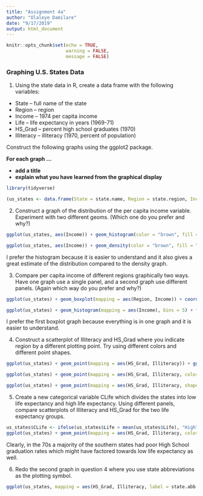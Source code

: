 ```yaml
---
title: "Assignment 4a"
author: "Olaleye Damilare"
date: "9/17/2019"
output: html_document
---
```


```r
knitr::opts_chunk$set(echo = TRUE,
                      warning = FALSE,
                      message = FALSE)
```

### Graphing U.S. States Data

1.  Using the state data in R, create a data frame with the following variables:

-    State – full name of the state
-    Region – region
-    Income – 1974 per capita income
-    Life – life expectancy in years (1969-71)
-    HS_Grad – percent high school graduates (1970)
-    Illiteracy – illiteracy (1970, percent of population)

Construct the following graphs using the ggplot2 package.  

**For each graph ...**

- **add a title** 
-  **explain what you have learned from the graphical display**

```r
library(tidyverse)
```


```r
(us_states <- data.frame(State = state.name, Region = state.region, Income = state.x77[,2], Life = state.x77[,4], HS_Grad = state.x77[,6], Illiteracy = state.x77[,3]))
```

2.  Construct a graph of the distribution of the per capita income variable. Experiment with two different geoms. (Which one do you prefer and why?)

```r
ggplot(us_states, aes(Income)) + geom_histogram(color = "brown", fill = "orange", bins = 50) + ggtitle("Distribution of per capita income")
```
```r
ggplot(us_states, aes(Income)) + geom_density(color = "brown", fill = "orange") + ggtitle("Distribution of per capita income")
```

I prefer the histogram because it is easier to understand and it also gives a great estimate of the distribution compared to the density graph.

3.  Compare per capita income of different regions graphically two ways. Have one graph use a single panel, and a second graph use different panels. (Again which way do you prefer and why?)

```r
ggplot(us_states) + geom_boxplot(mapping = aes(Region, Income)) + coord_flip() + ggtitle("Per Capita income by Region")
```

```r
ggplot(us_states) + geom_histogram(mapping = aes(Income), bins = 5) + facet_grid(Region ~ .) + ggtitle("Per Capita income by Region")
```

I prefer the first boxplot graph because everything is in one graph and it is easier to understand.


4.  Construct a scatterplot of Illiteracy and HS_Grad where you indicate region by a different plotting point. Try using different colors and different point shapes.

```r
ggplot(us_states) + geom_point(mapping = aes(HS_Grad, Illiteracy)) + ggtitle("Relation between HS Graduation and Illiteracy")

ggplot(us_states) + geom_point(mapping = aes(HS_Grad, Illiteracy, color = Region)) + ggtitle("Relation between HS Graduation and Illiteracy")

ggplot(us_states) + geom_point(mapping = aes(HS_Grad, Illiteracy, shape = Region)) + ggtitle("Relation between HS Graduation and Illiteracy")
```

5.  Create a new categorical variable CLife which divides the states into low life expectancy and high life expectancy. Using different panels, compare scatterplots of Illiteracy and HS_Grad for the two life expectancy groups.

```r
us_states$CLife <- ifelse(us_states$Life > mean(us_states$Life), "High", "Low")
ggplot(us_states) + geom_point(mapping = aes(HS_Grad, Illiteracy, color = Region)) + facet_grid(. ~ CLife) + ggtitle("Life Expectancy in Regions based on Illiteracy and HS Graduation")
```
Clearly, in the 70s a majority of the southern states had poor High School graduation rates which might have factored towards low life expectancy as well.


6.  Redo the second graph in question 4 where you use state abbreviations as the plotting symbol.
```r
ggplot(us_states, mapping = aes(HS_Grad, Illiteracy, label = state.abb, color = Region)) + geom_text() + ggtitle("Relation between HS Graduation and Illiteracy in the different States")
```
